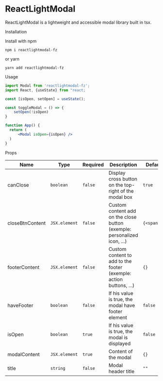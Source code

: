 
<Meta title="ReactLightModal/Introduction" />

<style>{`
  .subheading {
    --mediumdark: '#999999';
    font-weight: 900;
    font-size: 13px;
    color: #999;
    letter-spacing: 6px;
    line-height: 24px;
    text-transform: uppercase;
    margin-bottom: 12px;
    margin-top: 40px;
  }

  .section {
    display: flex;
    justify-content: center
    padding: 20px;
  }

  .link-list {
    display: grid;
    grid-template-columns: 1fr;
    row-gap: 10px;
  }

  @media (min-width: 620px) {
    .link-list {
      row-gap: 20px;
      column-gap: 20px;
      grid-template-columns: 1fr 1fr;
    }
  }

  @media all and (-ms-high-contrast:none) {
  .link-list {
      display: -ms-grid;
      -ms-grid-columns: 1fr 1fr;
      -ms-grid-rows: 1fr 1fr;
    }
  }

  .link-item {
    display: block;
    padding: 20px 30px 20px 15px;
    border: 1px solid #00000010;
    border-radius: 5px;
    transition: background 150ms ease-out, border 150ms ease-out, transform 150ms ease-out;
    color: #333333;
    display: flex;
    align-items: flex-start;
  }

  .link-item:hover {
    border-color: #1EA7FD50;
    transform: translate3d(0, -3px, 0);
    box-shadow: rgba(0, 0, 0, 0.08) 0 3px 10px 0;
  }

  .link-item:active {
    border-color: #1EA7FD;
    transform: translate3d(0, 0, 0);
  }

  .link-item strong {
    font-weight: 700;
    display: block;
    margin-bottom: 2px;
  }
  
  .link-item img {
    height: 40px;
    width: 40px;
    margin-right: 15px;
    flex: none;
  }

  .link-item span {
    font-size: 14px;
    line-height: 20px;
  }

  .tip {
    display: inline-block;
    border-radius: 1em;
    font-size: 11px;
    line-height: 12px;
    font-weight: 700;
    background: #E7FDD8;
    color: #66BF3C;
    padding: 4px 12px;
    margin-right: 10px;
    vertical-align: top;
  }

  .tip-wrapper {
    font-size: 13px;
    line-height: 20px;
    margin-top: 40px;
    margin-bottom: 40px;
  }

  .tip-wrapper code {
    font-size: 12px;
    display: inline-block;
  }

  
`}</style>

# ReactLightModal

ReactLightModal is a lightweight and accessible modal library built in tsx.

<div className="subheading">Installation</div>



Install with npm

```shell
npm i reactlightmodal-fz
```

or yarn

```shell
yarn add reactlightmodal-fz
```

<div className="subheading">Usage</div>

```jsx
import Modal from 'reactlightmodal-fz';
import React, {useState} from "react;

const [isOpen, setOpen] = useState();

const toggleModal = () => {
    setOpen(!isOpen)
}

function App() {
  return (
      <Modal isOpen={isOpen} />
  )
}
```

<div className="subheading">Props</div>

| Name            | Type          | Required | Description                                                              | Default value     |
| --------------- | ------------- | -------- | ------------------------------------------------------------------------ | ----------------- |
| canClose        | `boolean`     | `false`  | Display cross button on the top-right of the modal box                   | `true`            |
| closeBtnContent | `JSX.element` | `false`  | Custom content add on the close button (exemple: personalized icon, ...) | `{<span>X</span}` |
| footerContent   | `JSX.element` | `false`  | Custom content to add to the footer (exemple: action buttons, ...)       | `{}`              |
| haveFooter      | `boolean`     | `false`  | If his value is true, the modal have footer element                      | `false`           |
| isOpen          | `boolean`     | `true`   | If his value is true, the modal is displayed                             | `false`           |
| modalContent    | `JSX.element` | `true`   | Content of the modal                                                     | `{}`              |
| title           | `string`      | `false`  | Modal header title                                                       | `""`              |


